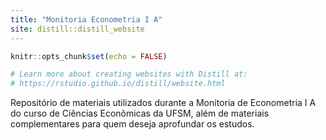 ```yaml
---
title: "Monitoria Econometria I A"
site: distill::distill_website
---
```


```r
knitr::opts_chunk$set(echo = FALSE)

# Learn more about creating websites with Distill at:
# https://rstudio.github.io/distill/website.html

```


Repositório de materiais utilizados durante a Monitoria de Econometria I A do curso de Ciências Econômicas da UFSM, além de materiais complementares para quem deseja aprofundar os estudos.



